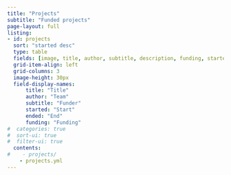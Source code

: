 ```yaml
---
title: "Projects"
subtitle: "Funded projects"
page-layout: full
listing: 
- id: projects
  sort: "started desc"
  type: table
  fields: [image, title, author, subtitle, description, funding, started, ended]
  grid-item-align: left
  grid-columns: 3
  image-height: 30px
  field-display-names: 
      title: "Title"
      author: "Team"
      subtitle: "Funder"
      started: "Start"
      ended: "End"
      funding: "Funding"
#  categories: true
#  sort-ui: true
#  filter-ui: true
  contents: 
#    - projects/ 
    - projects.yml 
---
```



:::{#projects}
:::
